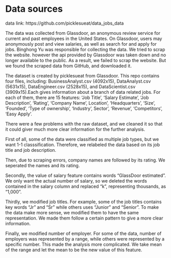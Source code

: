 # Data sources

data link: https://github.com/picklesueat/data_jobs_data


The data was collected from Glassdoor, an anonymous review service for current and past employees in the United States. On Glassdoor, users may anonymously post and view salaries, as well as search for and apply for jobs. Binghong Yu was responsible for collecting the data. We tried to scrap the website. however the api provided by Glassdoor was taken down and no longer available to the public. As a result, we failed to scrap the website. But we found the scraped data from GitHub, and downloaded it. 

The dataset is created by picklesueat from Glassdoor. This repo contains four files, including: BusinessAnalyst.csv (4092x15), DataAnalyst.csv (5631x15), DataEngineer.csv (2528x15), and DataScientist.csv (3909x15).Each gives information about a branch of data related jobs. For each of them, there are 15 features: 'Job Title', 'Salary Estimate', 'Job Description', 'Rating', 'Company Name', Location', 'Headquarters', 'Size', 'Founded', 'Type of ownership', 'Industry', Sector', 'Revenue', 'Competitors', 'Easy Apply’.

There were a few problems with the raw dataset, and we cleaned it so that it could giver much more clear information for the further analysis. 

First of all, some of the data were classified as multiple job types, but we want 1-1 classsification. Therefore, we relabeled the data based on its job title and job description. 

Then, due to scraping errors, company names are followed by its rating. We seperated the names and its rating. 

Secondly, the value of salary feature contains words “GlassDoor estimated”. We only want the actual number of salary, so we deleted the words contained in the salary column and replaced "k", representing thousands, as "1,000".

Thirdly, we modified job titles. For example, some of the job titles contains key words "Jr" and "Sr" while others uses "Junior" and "Senior". To make the data make more sense, we modified them to have the same representation. We made them follow a certain pattern to give a more clear information. 

Finally, we modified number of employer. For some of the data, number of employers was represented by a range, while others were represented by a specific number. This made the analysis more complicated. We take mean of the range and let the mean to be the new value of this feature. 
